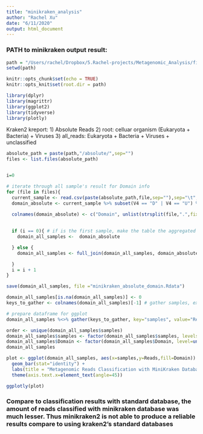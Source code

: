 ```yaml
---
title: "minikraken_analysis"
author: "Rachel Xu"
date: "6/11/2020"
output: html_document
---
```

### PATH to minikraken output result:
```r
path = "/Users/rachel/Dropbox/5.Rachel-projects/Metagenomic_Analysis/final_analysis/kraken2/minikraken"
setwd(path)
```

```r
knitr::opts_chunk$set(echo = TRUE)
knitr::opts_knit$set(root.dir = path)
```

```r
library(dplyr)
library(magrittr)
library(ggplot2)
library(tidyverse)
library(plotly)
```


Kraken2 kreport:
    1) Absolute Reads
    2) root: celluar organism (Eukaryota + Bacteria) + Viruses
    3) all_reads: Eukaryota + Bacteria + Viruses + unclassified 
```r
absolute_path = paste(path,"/absolute/",sep="")
files <- list.files(absolute_path)


i=0

# iterate through all sample's result for Domain info
for (file in files){
  current_sample <- read.csv(paste(absolute_path,file,sep=""),sep="\t",header=FALSE)
  domain_absolute <- current_sample %>% subset(V4 == "D" | V4 == "U") %>% mutate(trimed = trimws(V6))  %>% select(c(trimed,V2))
  
  colnames(domain_absolute) <- c("Domain", unlist(strsplit(file,".",fixed = TRUE))[1])

  
  if (i == 0){ # if is the first sample, make the table the aggregated data table
    domain_all_samples <-  domain_absolute

  } else {
    domain_all_samples <- full_join(domain_all_samples, domain_absolute,by="Domain")

  }
  i = i + 1
}

save(domain_all_samples, file ="minikraken_absolute_domain.Rdata")

domain_all_samples[is.na(domain_all_samples)] <- 0
keys_to_gather <- colnames(domain_all_samples)[-1] # gather samples, exclude "Domain" from colnames

# prepare dataframe for ggplot
domain_all_samples %<>% gather(keys_to_gather, key="samples", value="Reads")

order <- unique(domain_all_samples$samples)
domain_all_samples$samples <- factor(domain_all_samples$samples, levels = order)
domain_all_samples$Domain <- factor(domain_all_samples$Domain, level=unique(domain_all_samples$Domain))
domain_all_samples

```

```r

plot <- ggplot(domain_all_samples, aes(x=samples,y=Reads,fill=Domain)) +
  geom_bar(stat="identity") + 
  labs(title = "Metagenomic Reads Classification with MiniKraken Database", y="Number of Reads", x = "Samples")+ 
  theme(axis.text.x=element_text(angle=45))

ggplotly(plot)

```

### Compare to classification results with standard database, the amount of reads classified with minikraken database was much lesser. Thus minikraken2 is not able to produce a reliable results compare to using kraken2's standard databases